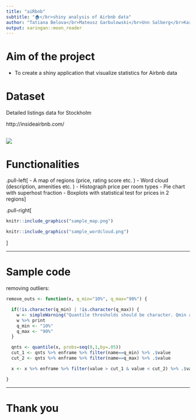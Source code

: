 ```yaml
---
title: "aiRbnb"
subtitle: "🏠</br>shiny analysis of Airbnb data"
author: "Tatiana Belova</br>Mateusz Garbulowski</br>Unn Salberg</br>Karolina Smolinska"
output: xaringan::moon_reader
---
```


# Aim of the project

- To create a shiny application that visualize statistics for Airbnb data

# Dataset

Detailed listings data for Stockholm

http://insideairbnb.com/

![](https://www.pabloyglesias.com/wp-content/uploads/2014/07/brand_case.jpg)
---

# Functionalities

.pull-left[
- A map of regions (price, rating score etc. )
- Word cloud (description, amenities etc. )
- Histograph price per room types
- Pie chart with superhost fraction
- Boxplots with statistical test for prices in 2 regions
]

.pull-right[
```r
knitr::include_graphics("sample_map.png")
```

```r
knitr::include_graphics("sample_wordcloud.png")
```
]

---

# Sample code

removing outliers:
```r
remove_outs <- function(x, q_min="10%", q_max="90%") {

  if(!is.character(q_min) | !is.character(q_max)) {
    w <- simpleWarning("Quantile thresholds should be character. Qmin and Qmax set to default")
    w %>% print
    q_min <- "10%"
    q_max <- "90%"
  }

  qnts <- quantile(x, probs=seq(0,1,by=.05))
  cut_1 <- qnts %>% enframe %>% filter(name==q_min) %>% .$value
  cut_2 <- qnts %>% enframe %>% filter(name==q_max) %>% .$value

  x <- x %>% enframe %>% filter(value > cut_1 & value < cut_2) %>% .$value

}
```
---

# Thank you






